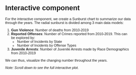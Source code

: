 # Interactive component

For the interactive component, we create a Sunburst chart to summarize our data through the years.
The radial sunburst is divided among 3 main data models:

1. **Gun Violence**: Number of deaths from 2010-2019
2. **Reported Offenses**: Number of Crimes reported from 2010-2019. This can be explored by:
    + Number of Incidents by State
    + Number of Incidents by Offense Types
3. **Juvenile Arrests**: Number of Juvenile Arrests made by Race Demographics from 2010-2019

We can thus, visualize the changing number throughout the years.

*Note: Scroll down to see the full interactive plot.*

<html>

<head>
    <style>
        body {
            font-family: Sans-serif;
            font-size: 11px;
        }

        .slice {
            cursor: pointer;
        }

        .slice .main-arc {
            stroke: #fff;
            stroke-width: 1px;
        }

        .slice .hidden-arc {
            fill: none;
        }

        .slice text {
            pointer-events: none;
            dominant-baseline: middle;
            text-anchor: middle;
        }
    </style>

    <script src='https://d3js.org/d3.v4.min.js'></script>
</head>

<body>
    <script>
        const width = window.innerWidth,
            height = window.innerHeight,
            maxRadius = (Math.min(width, height) / 2) - 5;

        const formatNumber = d3.format(',d');

        const x = d3.scaleLinear()
            .range([0, 2 * Math.PI])
            .clamp(true);

        const y = d3.scaleSqrt()
            .range([maxRadius*.1, maxRadius]);

        const color = d3.scaleOrdinal(d3.schemeCategory20);

        const partition = d3.partition();

        const arc = d3.arc()
            .startAngle(d => x(d.x0))
            .endAngle(d => x(d.x1))
            .innerRadius(d => Math.max(0, y(d.y0)))
            .outerRadius(d => Math.max(0, y(d.y1)));

        const middleArcLine = d => {
            const halfPi = Math.PI/2;
            const angles = [x(d.x0) - halfPi, x(d.x1) - halfPi];
            const r = Math.max(0, (y(d.y0) + y(d.y1)) / 2);

            const middleAngle = (angles[1] + angles[0]) / 2;
            const invertDirection = middleAngle > 0 && middleAngle < Math.PI; // On lower quadrants write text ccw
            if (invertDirection) { angles.reverse(); }

            const path = d3.path();
            path.arc(0, 0, r, angles[0], angles[1], invertDirection);
            return path.toString();
        };

        const textFits = d => {
            const CHAR_SPACE = 6;

            const deltaAngle = x(d.x1) - x(d.x0);
            const r = Math.max(0, (y(d.y0) + y(d.y1)) / 2);
            const perimeter = r * deltaAngle;

            return d.data.name.length * CHAR_SPACE < perimeter;
        };

        const svg = d3.select('body').append('svg')
            .style('width', '100vw')
            .style('height', '100vh')
            .attr('viewBox', `${-width / 2} ${-height / 2} ${width} ${height}`)
            .on('click', () => focusOn()); // Reset zoom on canvas click

        d3.json('https://raw.githubusercontent.com/VijayKalmath/USCrimeAnalysis/main/data/Consolidated.json', (error, root) => {
            if (error) throw error;

            root = d3.hierarchy(root);
            root.sum(d => d.size);

            const slice = svg.selectAll('g.slice')
                .data(partition(root).descendants());

            slice.exit().remove();

            const newSlice = slice.enter()
                .append('g').attr('class', 'slice')
                .on('click', d => {
                    d3.event.stopPropagation();
                    focusOn(d);
                });

            newSlice.append('title')
                .text(d => d.data.name + '\n' + formatNumber(d.value));

            newSlice.append('path')
                .attr('class', 'main-arc')
                .style('fill', d => color((d.children ? d : d.parent).data.name))
                .attr('d', arc);

            newSlice.append('path')
                .attr('class', 'hidden-arc')
                .attr('id', (_, i) => `hiddenArc${i}`)
                .attr('d', middleArcLine);

            const text = newSlice.append('text')
                .attr('display', d => textFits(d) ? null : 'none');

            // Add white contour
            text.append('textPath')
                .attr('startOffset','50%')
                .attr('xlink:href', (_, i) => `#hiddenArc${i}` )
                .text(d => d.data.name)
                .style('fill', 'none')
                .style('stroke', '#fff')
                .style('stroke-width', 5)
                .style('stroke-linejoin', 'round');

            text.append('textPath')
                .attr('startOffset','50%')
                .attr('xlink:href', (_, i) => `#hiddenArc${i}` )
                .text(d => d.data.name);
        });

        function focusOn(d = { x0: 0, x1: 1, y0: 0, y1: 1 }) {
            // Reset to top-level if no data point specified

            const transition = svg.transition()
                .duration(750)
                .tween('scale', () => {
                    const xd = d3.interpolate(x.domain(), [d.x0, d.x1]),
                        yd = d3.interpolate(y.domain(), [d.y0, 1]);
                    return t => { x.domain(xd(t)); y.domain(yd(t)); };
                });

            transition.selectAll('path.main-arc')
                .attrTween('d', d => () => arc(d));

            transition.selectAll('path.hidden-arc')
                .attrTween('d', d => () => middleArcLine(d));

            transition.selectAll('text')
                .attrTween('display', d => () => textFits(d) ? null : 'none');

            moveStackToFront(d);

            //

            function moveStackToFront(elD) {
                svg.selectAll('.slice').filter(d => d === elD)
                    .each(function(d) {
                        this.parentNode.appendChild(this);
                        if (d.parent) { moveStackToFront(d.parent); }
                    })
            }
        }
    </script>
</body>

</html>
